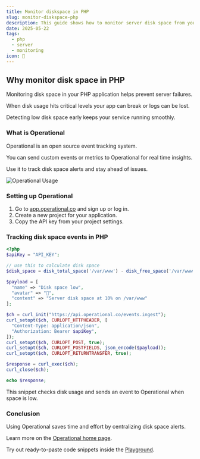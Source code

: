 ```yaml
---
title: Monitor diskspace in PHP
slug: monitor-diskspace-php
description: This guide shows how to monitor server disk space from your PHP app using Operational for alerts and metrics tracking.
date: 2025-05-22
tags:
  - php
  - server
  - monitoring
icon: 💾
---
```


## Why monitor disk space in PHP

Monitoring disk space in your PHP application helps prevent server failures.

When disk usage hits critical levels your app can break or logs can be lost.

Detecting low disk space early keeps your service running smoothly.

### What is Operational

Operational is an open source event tracking system.

You can send custom events or metrics to Operational for real time insights.

Use it to track disk space alerts and stay ahead of issues.

![Operational Usage](https://operational.co/images/misc/ops-usage2.jpg)

### Setting up Operational

1. Go to [app.operational.co](https://app.operational.co) and sign up or log in.
2. Create a new project for your application.
3. Copy the API key from your project settings.

### Tracking disk space events in PHP

```php
<?php
$apiKey = "API_KEY";

// use this to calculate disk space
$disk_space = disk_total_space('/var/www') - disk_free_space('/var/www');

$payload = [
  "name" => "Disk space low",
  "avatar" => "💾",
  "content" => "Server disk space at 10% on /var/www"
];

$ch = curl_init("https://api.operational.co/events.ingest");
curl_setopt($ch, CURLOPT_HTTPHEADER, [
  "Content-Type: application/json",
  "Authorization: Bearer $apiKey",
]);
curl_setopt($ch, CURLOPT_POST, true);
curl_setopt($ch, CURLOPT_POSTFIELDS, json_encode($payload));
curl_setopt($ch, CURLOPT_RETURNTRANSFER, true);

$response = curl_exec($ch);
curl_close($ch);

echo $response;
```

This snippet checks disk usage and sends an event to Operational when space is low.

### Conclusion

Using Operational saves time and effort by centralizing disk space alerts.

Learn more on the [Operational home page](https://operational.co).

Try out ready-to-paste code snippets inside the [Playground](https://operational.co/playground).
